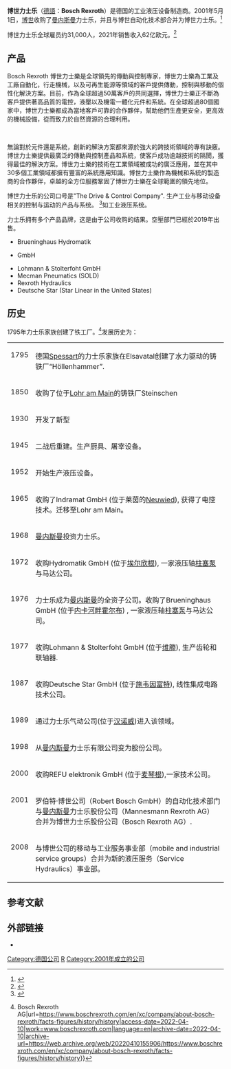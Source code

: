 {{Infobox company
| name = 博世力士乐
| logo = File:Bosch Rexroth.svg
| type = [[股份公司|股份公司]]
| foundation = 2001年5月1日
| location_city = [[美因河畔洛尔|美因河畔洛尔]]
| location_country = {{GER}}
| key_people = Dr. Karl Tragl
| industry = 工业
| products = 液压设备/線性滑軌/自動控制/輸送組裝
| revenue = {{gain}} €6.2 Billion (2021)
| operating_income = 
| net_income = {{gain}} ???
| num_employees = 31,000(2021)
| parent = Robert Bosch GmbH
| homepage = [http://www.boschrexroth.com www.boschrexroth.com]
}}

'''博世力士乐'''（[[德語|德語]]：'''Bosch Rexroth'''）是德国的工业液压设备制造商。2001年5月1日，[[博世公司|博世]]收购了[[曼内斯曼|曼内斯曼]]力士乐，并且与博世自动化技术部合并为博世力士乐。<ref>{{cite web | url=http://www.boschrexroth.com/corporate/en/about_us/what_rexroth_stands_for/Tradition/index.jsp|title=Bosch Rexroth history|accessdate=2009-11-22}}</ref> 

博世力士乐全球雇员约31,000人，2021年销售收入62亿欧元。<ref>{{Cite web|title=Figures|url=https://www.boschrexroth.com/en/dc/company/figures/|access-date=2022-04-10|work=Bosch Rexroth|language=en|archive-date=2022-02-24|archive-url=https://web.archive.org/web/20220224002547/https://www.boschrexroth.com/en/dc/company/figures/}}</ref>

==产品==
Bosch Rexroth 博世力士樂是全球領先的傳動與控制專家，博世力士樂為工業及工廠自動化，行走機械，以及可再生能源等領域的客戶提供傳動，控制與移動的個性化解決方案。目前，作為全球超過50萬客戶的共同選擇，博世力士樂正不斷為客戶提供著高品質的電控，液壓以及機電一體化元件和系統。在全球超過80個國家中，博世力士樂都成為當地客戶可靠的合作夥伴，幫助他們生產更安全，更高效的機械設備，從而致力於自然資源的合理利用。

 


無論對於元件還是系統，創新的解決方案都來源於強大的跨技術領域的專有訣竅。博世力士樂提供最廣泛的傳動與控制產品和系統，使客戶成功逾越技術的隔閡，獲得最佳的解決方案。博世力士樂的技術在工業領域被成功的廣泛應用，並在其中30多個工業領域都擁有豐富的系統應用知識。博世力士樂作為機械和系統的製造商的合作夥伴，卓越的全方位服務鞏固了博世力士樂在全球範圍的領先地位。

博世力士乐的公司口号是"The Drive & Control Company".  生产工业与移动设备相关的控制与运动的产品与系统。 <ref>{{cite web|url=http://www.boschrexroth.com/corporate/en/products/index.jsp|title=Bosch Rexroth Products|accessdate=2009-11-22|archive-date=2009-06-04|archive-url=https://web.archive.org/web/20090604210814/http://www.boschrexroth.com/corporate/en/products/index.jsp|dead-url=no}}</ref>如工业液压系统。

力士乐拥有多个产品品牌，这是由于公司收购的结果。空壓部門已經於2019年出售。 
* Brueninghaus Hydromatik
* {{tsl|en|Indramat}} GmbH
* Lohmann & Stolterfoht GmbH
* Mecman Pneumatics (SOLD)
* Rexroth Hydraulics
* Deutsche Star (Star Linear in the United States)

==历史==
 
1795年力士乐家族创建了铁工厂。<ref>{{Cite web|title=History {{!}} Bosch Rexroth AG|url=https://www.boschrexroth.com/en/xc/company/about-bosch-rexroth/facts-figures/history/history|access-date=2022-04-10|work=www.boschrexroth.com|language=en|archive-date=2022-04-10|archive-url=https://web.archive.org/web/20220410155906/https://www.boschrexroth.com/en/xc/company/about-bosch-rexroth/facts-figures/history/history}}</ref>发展历史为：

{|
|style="vertical-align:top;"| 1795 || 德国[[Spessart|Spessart]]的力士乐家族在Elsavatal创建了水力驱动的铸铁厂“Höllenhammer”.
|-
|style="vertical-align:top;"| 1850 || 收购了位于[[Lohr_am_Main|Lohr am Main]]的铸铁厂Steinschen
|-
|style="vertical-align:top;"| 1930 || 开发了新型{{tsl|en|Cupola furnace|化铁炉}}
|-
|style="vertical-align:top;"| 1945 || 二战后重建。生产厨具、屠宰设备。
|-
|style="vertical-align:top;"| 1952 || 开始生产液压设备。
|-
|style="vertical-align:top;"| 1965 || 收购了Indramat GmbH (位于莱茵的[[Neuwied|Neuwied]]), 获得了电控技术。迁移至Lohr am Main。
|-
|style="vertical-align:top;"| 1968 || [[曼内斯曼|曼内斯曼]]投资力士乐。
|-
|style="vertical-align:top;"| 1972 || 收购Hydromatik GmbH (位于[[埃尔欣根|埃尔欣根]]), 一家液压轴[[柱塞泵|柱塞泵]]与马达公司。 
|-
|style="vertical-align:top;"| 1976 || 力士乐成为[[曼内斯曼|曼内斯曼]]的全资子公司。收购了Brueninghaus GmbH (位于[[内卡河畔霍尔布|内卡河畔霍尔布]]) , 一家液压轴[[柱塞泵|柱塞泵]]与马达公司。 
|-
|style="vertical-align:top;"| 1977 || 收购Lohmann & Stolterfoht GmbH (位于[[维滕|维滕]]), 生产齿轮和联轴器.
|-
|style="vertical-align:top;"| 1987 || 收购Deutsche Star GmbH (位于[[施韦因富特|施韦因富特]]), 线性集成电路技术公司。
|-
|style="vertical-align:top;"| 1989 || 通过力士乐气动公司(位于[[汉诺威|汉诺威]])进入该领域。
|-
|style="vertical-align:top;"| 1998 || 从[[曼内斯曼|曼内斯曼]]力士乐有限公司变为股份公司。 
|- 
|style="vertical-align:top;"| 2000 || 收购REFU elektronik GmbH (位于[[麦琴根|麦琴根]]),一家{{tsl|en|frequency converter|变频}}技术公司。
|-
|style="vertical-align:top;"| 2001 || 罗伯特·博世公司（Robert Bosch GmbH）的自动化技术部门与[[曼内斯曼|曼内斯曼]]力士乐股份公司（Mannesmann Rexroth AG）合并为博世力士乐股份公司（Bosch Rexroth AG）. 
|-
|style="vertical-align:top;"| 2008 || 与博世公司的移动与工业服务事业部（mobile and industrial service groups）合并为新的液压服务（Service Hydraulics）事业部。
|} 
==参考文献==
{{Reflist}}

== 外部链接 ==
*{{official website|www.boschrexroth.com}}

{{博世}}
{{Authority control}}
[[Category:德国公司|Category:德国公司]]
[[Category:巴伐利亞州公司|R]]
[[Category:2001年成立的公司|Category:2001年成立的公司]]